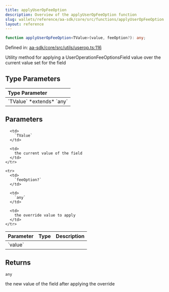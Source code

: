 ```yaml
---
title: applyUserOpFeeOption
description: Overview of the applyUserOpFeeOption function
slug: wallets/reference/aa-sdk/core/src/functions/applyUserOpFeeOption
layout: reference
---
```


```ts
function applyUserOpFeeOption<TValue>(value, feeOption?): any;
```

Defined in: [aa-sdk/core/src/utils/userop.ts:116](https://github.com/alchemyplatform/aa-sdk/blob/4987bdd63823427c48ec21401b71fa3cfc2d0675/aa-sdk/core/src/utils/userop.ts#L116)

Utility method for applying a UserOperationFeeOptionsField value
over the current value set for the field

## Type Parameters

<table>
  <thead>
    <tr>
      <th align="left">Type Parameter</th>
    </tr>
  </thead>

  <tbody>
    <tr>
      <td>
        `TValue` *extends* `any`
      </td>
    </tr>
  </tbody>
</table>

## Parameters

<table>
  <thead>
    <tr>
      <th align="left">Parameter</th>
      <th align="left">Type</th>
      <th align="left">Description</th>
    </tr>
  </thead>

  <tbody>
    <tr>
      <td>
        `value`
      </td>

      <td>
        `TValue`
      </td>

      <td>
        the current value of the field
      </td>
    </tr>

    <tr>
      <td>
        `feeOption?`
      </td>

      <td>
        `any`
      </td>

      <td>
        the override value to apply
      </td>
    </tr>

  </tbody>
</table>

## Returns

`any`

the new value of the field after applying the override
